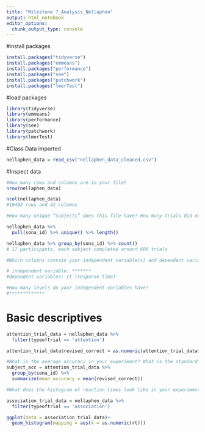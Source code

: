 ```yaml
---
title: "Milestone 7_Analysis_Nellaphen"
output: html_notebook
editor_options: 
  chunk_output_type: console
---
```


#install packages
```r
install.packages("tidyverse")
install.packages("emmeans")
install.packages("performance")
install.packages("see")
install.packages("patchwork")
install.packages("lmerTest")
```

#load packages
```r
library(tidyverse)
library(emmeans)
library(performance)
library(see)
library(patchwork)
library(lmerTest)
```

#Class Data imported

```r
nellaphen_data = read_csv("nellaphen_data_cleaned.csv")
```

#Inspect data
```r
#How many rows and columns are in your file?
nrow(nellaphen_data)

ncol(nellaphen_data)
#10402 rows and 42 columns

#How many unique “subjects” does this file have? How many trials did each subject do in this experiment?

nellaphen_data %>%
  pull(sona_id) %>% unique() %>% length()

nellaphen_data %>% group_by(sona_id) %>% count()
# 17 participants, each subject completed around 600 trials

#Which columns contain your independent variable(s) and dependent variable(s)?

# independent variable: *******
#dependent variables: rt (response time)

#How many levels do your independent variables have?
#*************

```


# Basic descriptives
```r


attention_trial_data = nellaphen_data %>%
  filter(typeoftrial == 'attention')

attention_trial_data$revised_correct = as.numeric(attention_trial_data$revised_correct)

#What is the average accuracy in your experiment? What is the standard deviation of the accuracy?
subject_acc = attention_trial_data %>%
  group_by(sona_id) %>%
  summarize(mean_accuracy = mean(revised_correct))

```

```r
#What does the histogram of reaction times look like in your experiment for the critical trials?

association_trial_data = nellaphen_data %>%
  filter(typeoftrial == 'association')

ggplot(data = association_trial_data)+
  geom_histogram(mapping = aes(x = as.numeric(rt)))

```


